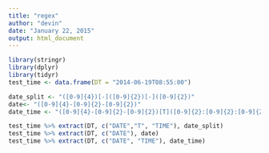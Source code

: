 ```yaml
---
title: "regex"
author: "devin"
date: "January 22, 2015"
output: html_document
---
```



```r
library(stringr)
library(dplyr)
library(tidyr)
test_time <- data.frame(DT = "2014-06-19T08:55:00")

date_split <- "([0-9]{4})[-]([0-9]{2})[-]([0-9]{2})"
date<- "([0-9]{4}-[0-9]{2}-[0-9]{2})"
date_time <- "([0-9]{4}-[0-9]{2}-[0-9]{2})[T]([0-9]{2}:[0-9]{2}:[0-9]{2})"

test_time %>% extract(DT, c("DATE","T", "TIME"), date_split)
test_time %>% extract(DT, c("DATE"), date)
test_time %>% extract(DT, c("DATE", "TIME"), date_time)

```

